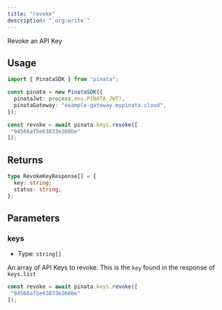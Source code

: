 ```yaml
---
title: "revoke"
description: "`org:write`"
---
```


Revoke an API Key

## Usage

```typescript
import { PinataSDK } from "pinata";

const pinata = new PinataSDK({
  pinataJwt: process.env.PINATA_JWT!,
  pinataGateway: "example-gateway.mypinata.cloud",
});

const revoke = await pinata.keys.revoke([
 "94566af5e63833e260be"
]);
```

## Returns

```typescript
type RevokeKeyResponse[] = {
  key: string;
  status: string;
};
```

## Parameters

### keys

- Type: `string[]`

An array of API Keys to revoke. This is the `key` found in the response of `keys.list`

```typescript
const revoke = await pinata.keys.revoke([
 "94566af5e63833e260be"
]);
```
